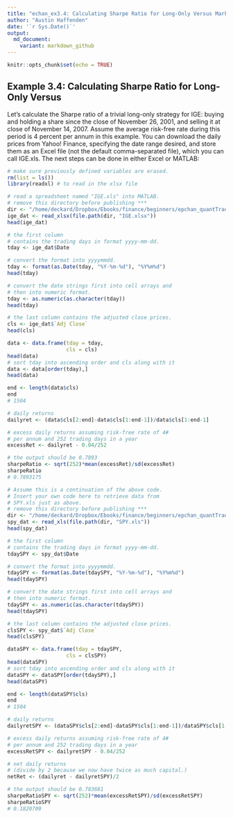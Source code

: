 ```yaml
---
title: "echan_ex3.4: Calculating Sharpe Ratio for Long-Only Versus Market-Neutral Strategies"
author: "Austin Haffenden"
date: '`r Sys.Date()`'
output: 
  md_document:
    variant: markdown_github
---
```


```r
knitr::opts_chunk$set(echo = TRUE)
```

## Example 3.4: Calculating Sharpe Ratio for Long-Only Versus
Let’s calculate the Sharpe ratio of a trivial long-only strategy for IGE: buying and holding a share since the close of November 26, 2001, and selling it at close of November 14, 2007. Assume the average risk-free rate during this period is 4 percent per annum in this example. You can download
the daily prices from Yahoo! Finance, specifying the date range desired,
and store them as an Excel file (not the default comma-separated file),
which you can call IGE.xls. The next steps can be done in either Excel or
MATLAB:


```r
# make sure previously defined variables are erased.
rm(list = ls())
library(readxl) # to read in the xlsx file
```

```r
# read a spreadsheet named "IGE.xls" into MATLAB.
# remove this directory before publishing ***
dir <- "/home/deckard/Dropbox/Ebooks/finance/beginners/epchan_quantTrading/data"
ige_dat <- read_xlsx(file.path(dir, "IGE.xlsx"))
head(ige_dat)                      

# the first column 
# contains the trading days in format yyyy-mm-dd.
tday <- ige_dat$Date

# convert the format into yyyymmdd.
tday <- format(as.Date(tday, "%Y-%m-%d"), "%Y%m%d")
head(tday)

# convert the date strings first into cell arrays and
# then into numeric format.
tday <- as.numeric(as.character(tday))
head(tday)

# the last column contains the adjusted close prices.
cls <- ige_dat$`Adj Close`
head(cls)

data <- data.frame(tday = tday,
                   cls = cls)
head(data)
# sort tday into ascending order and cls along with it
data <- data[order(tday),]
head(data)

end <- length(data$cls)
end
# 1504

# daily returns
dailyret <- (data$cls[2:end]-data$cls[1:end-1])/data$cls[1:end-1]

# excess daily returns assuming risk-free rate of 4#
# per annum and 252 trading days in a year
excessRet <- dailyret - 0.04/252

# the output should be 0.7893
sharpeRatio <- sqrt(252)*mean(excessRet)/sd(excessRet)
sharpeRatio
# 0.7893175
```
```r
# Assume this is a continuation of the above code.
# Insert your own code here to retrieve data from
# SPY.xls just as above.
# remove this directory before publishing ***
dir <- "/home/deckard/Dropbox/Ebooks/finance/beginners/epchan_quantTrading/data"
spy_dat <- read_xls(file.path(dir, "SPY.xls"))
head(spy_dat)      

# the first column 
# contains the trading days in format yyyy-mm-dd.
tdaySPY <- spy_dat$Date

# convert the format into yyyymmdd.
tdaySPY <- format(as.Date(tdaySPY, "%Y-%m-%d"), "%Y%m%d")
head(tdaySPY)

# convert the date strings first into cell arrays and
# then into numeric format.
tdaySPY <- as.numeric(as.character(tdaySPY))
head(tdaySPY)

# the last column contains the adjusted close prices.
clsSPY <- spy_dat$`Adj Close`
head(clsSPY)

dataSPY <- data.frame(tday = tdaySPY,
                   cls = clsSPY)
head(dataSPY)
# sort tday into ascending order and cls along with it
dataSPY <- dataSPY[order(tdaySPY),]
head(dataSPY)

end <- length(dataSPY$cls)
end
# 1504

# daily returns
dailyretSPY <- (dataSPY$cls[2:end]-dataSPY$cls[1:end-1])/dataSPY$cls[1:end-1]

# excess daily returns assuming risk-free rate of 4#
# per annum and 252 trading days in a year
excessRetSPY <- dailyretSPY - 0.04/252

# net daily returns
# (divide by 2 because we now have twice as much capital.)
netRet <- (dailyret - dailyretSPY)/2

# the output should be 0.783681
sharpeRatioSPY <- sqrt(252)*mean(excessRetSPY)/sd(excessRetSPY)
sharpeRatioSPY
# 0.1820709
```
